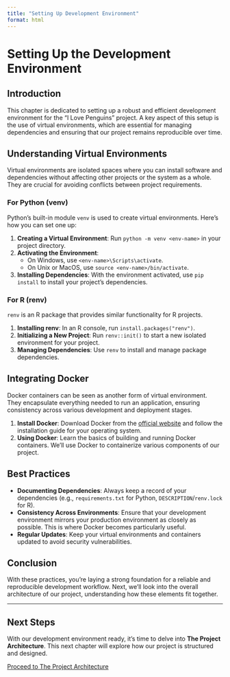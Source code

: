 ```yaml
---
title: "Setting Up Development Environment"
format: html
---
```


# Setting Up the Development Environment

## Introduction

This chapter is dedicated to setting up a robust and efficient development environment for the "I Love Penguins" project. A key aspect of this setup is the use of virtual environments, which are essential for managing dependencies and ensuring that our project remains reproducible over time.

## Understanding Virtual Environments

Virtual environments are isolated spaces where you can install software and dependencies without affecting other projects or the system as a whole. They are crucial for avoiding conflicts between project requirements.

### For Python (venv)

Python’s built-in module `venv` is used to create virtual environments. Here's how you can set one up:

1. **Creating a Virtual Environment**: Run `python -m venv <env-name>` in your project directory.
2. **Activating the Environment**: 
   - On Windows, use `<env-name>\Scripts\activate`.
   - On Unix or MacOS, use `source <env-name>/bin/activate`.
3. **Installing Dependencies**: With the environment activated, use `pip install` to install your project’s dependencies.

### For R (renv)

`renv` is an R package that provides similar functionality for R projects.

1. **Installing renv**: In an R console, run `install.packages("renv")`.
2. **Initializing a New Project**: Run `renv::init()` to start a new isolated environment for your project.
3. **Managing Dependencies**: Use `renv` to install and manage package dependencies.

## Integrating Docker

Docker containers can be seen as another form of virtual environment. They encapsulate everything needed to run an application, ensuring consistency across various development and deployment stages.

1. **Install Docker**: Download Docker from the [official website](https://www.docker.com/get-started) and follow the installation guide for your operating system.
2. **Using Docker**: Learn the basics of building and running Docker containers. We'll use Docker to containerize various components of our project.

## Best Practices

- **Documenting Dependencies**: Always keep a record of your dependencies (e.g., `requirements.txt` for Python, `DESCRIPTION`/`renv.lock` for R).
- **Consistency Across Environments**: Ensure that your development environment mirrors your production environment as closely as possible. This is where Docker becomes particularly useful.
- **Regular Updates**: Keep your virtual environments and containers updated to avoid security vulnerabilities.

## Conclusion

With these practices, you’re laying a strong foundation for a reliable and reproducible development workflow. Next, we’ll look into the overall architecture of our project, understanding how these elements fit together.

---


## Next Steps

With our development environment ready, it's time to delve into **The Project Architecture**. This next chapter will explore how our project is structured and designed.

[Proceed to The Project Architecture](project-architecture.html)


